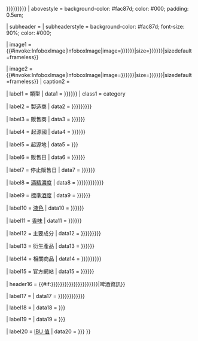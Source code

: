 <includeonly>{{Infobox
| name = 飲料
| headerstyle = background-color: #fac87d; color: #000; 

| above = {{{title|{{{name|{{{名称|{{{名稱|{{PAGENAMEBASE}}}}}}}}}}}}}}
| abovestyle = background-color: #fac87d; color: #000; padding: 0.5em; 

| subheader = {{Str lang|{{{原名|}}}}}
| subheaderstyle = background-color: #fac87d; font-size: 90%; color: #000; 

| image1 = {{#invoke:InfoboxImage|InfoboxImage|image={{{logo|{{{商标|{{{商標|}}}}}}}}}|size={{{logo_size|{{{商标大小|{{{商標大小|}}}}}}}}}|sizedefault=frameless}}

| image2 = {{#invoke:InfoboxImage|InfoboxImage|image={{{image|{{{图片|{{{圖片|}}}}}}}}}|size={{{image_size|{{{图片大小|{{{圖片大小|}}}}}}}}}|sizedefault=frameless}}
| caption2 = {{{caption|}}}

| label1 = 類型
| data1 = {{{type|{{{类型|{{{類型|}}}}}}}}}
| class1 = category

| label2 = 製造商
| data2 = {{{manufacturer|{{{brewery|{{{制造商|{{{製造商|}}}}}}}}}}}}

| label3 = 販售商
| data3 = {{{distributor|{{{贩售商|{{{販售商|}}}}}}}}}

| label4 = 起源國
| data4 = {{{origin|{{{起源国|{{{起源國|}}}}}}}}}

| label5 = 起源地
| data5 = {{{region|{{{起源地|}}}}}}

| label6 = 販售日
| data6 = {{{introduced|{{{贩售日|{{{販售日|}}}}}}}}}

| label7 = 停止販售日
| data7 = {{{discontinued|{{{停止贩售日|{{{停止販售日|}}}}}}}}}

| label8 = [[酒精濃度]]
| data8 = {{{abv|{{{alc/vol|{{{酒精浓度|{{{酒精濃度|{{{ABV|}}}}}}}}}}}}}}}

| label9 = [[標準酒度]]
| data9 = {{{proof|{{{标准酒度|{{{標準酒度|}}}}}}}}}

| label10 = [[顏色|液色]]
| data10 = {{{colour|{{{color|{{{液色|}}}}}}}}}

| label11 = [[香味]]
| data11 = {{{flavour|{{{flavor|{{{香味|}}}}}}}}}

| label12 = 主要成分
| data12 = {{{ingredients|{{{原料|{{{主要成分|{{{成分|}}}}}}}}}}}}

| label13 = 衍生產品
| data13 = {{{variants|{{{衍生商品|{{{衍生|}}}}}}}}}

| label14 = 相關商品
| data14 = {{{related|{{{相关商品|{{{相關商品|{{{相關|}}}}}}}}}}}}

| label15 = 官方網站
| data15 = {{{website|{{{官方网站|{{{官方網站|}}}}}}}}}

| header16 = {{#if:{{{style|{{{啤酒风格|{{{啤酒風格|{{{风格|{{{風格|}}}}}}}}}}}}}}}{{{og|{{{OG|}}}}}}{{{fg|{{{FG|}}}}}}{{{ibu|{{{IBU|}}}}}}|啤酒資訊}}

| label17 = {{Le|啤酒風格|Beer style|風格}}
| data17 = {{{style|{{{啤酒风格|{{{啤酒風格|{{{风格|{{{風格|}}}}}}}}}}}}}}}

| label18 = {{Lj|啤酒比重|比重 (ビール)|最初比重}}
| data18 = {{{og|{{{OG|}}}}}}

| label19 = {{Lj|啤酒比重|比重 (ビール)|最終比重}}
| data19 = {{{fg|{{{FG|}}}}}}

| label20 = [[國際苦度單位|IBU 值]]
| data20 = {{{ibu|{{{IBU|}}}}}}
}}</includeonly><noinclude>
{{Documentation}}</noinclude>
